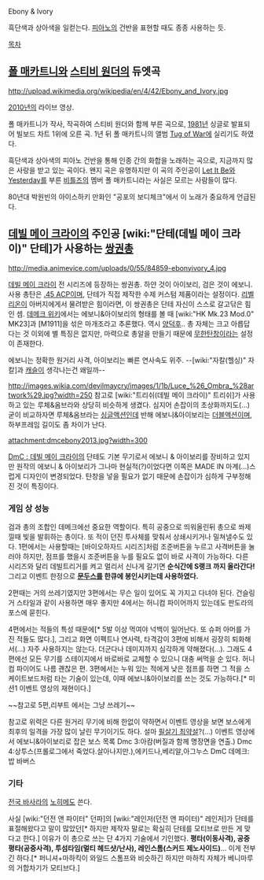 Ebony & Ivory

흑단색과 상아색을 일컫는다. [[피아노]]의 건반을 표현할 때도 종종 사용하는 듯.

[[목차]]

== [[폴 매카트니]]와 [[스티비 원더]]의 듀엣곡 ==
http://upload.wikimedia.org/wikipedia/en/4/42/Ebony_and_Ivory.jpg

{{{#!html
<iframe width="420" height="315" src="http://www.youtube.com/embed/r7L8yE1YHVE" frameborder="0" allowfullscreen></iframe>
}}}

{{{#!html
<iframe width="560" height="315" src="http://www.youtube.com/embed/PSvnIwg0lEA" frameborder="0" allowfullscreen></iframe>
}}}

[[2010년]]의 라이브 영상.

폴 매카트니가 작사, 작곡하여 스티비 원더와 함께 부른 곡으로, [[1981년]] 싱글로 발표되어 빌보드 차트 1위에 오른 곡. 1년 뒤 폴 매카트니의 앨범 [[Tug of War]]에 실리기도 하였다.

흑단색과 상아색의 피아노 건반을 통해 인종 간의 화합을 노래하는 곡으로, 지금까지 많은 사랑을 받고 있는 곡이다. 왠지 곡은 유명하지만 이 곡의 주인공이 [[Let It Be]]와 [[Yesterday]]를 부른 [[비틀즈]]의 멤버 폴 매카트니라는 사실은 모르는 사람들이 많다.

80년대 박원빈의 아이스하키 만화인 "공포의 보디체크"에서 이 노래가 중요하게 언급된다.

== [[데빌 메이 크라이]]의 주인공 [wiki:"단테(데빌 메이 크라이)" 단테]가 사용하는 [[쌍권총]] ==
http://media.animevice.com/uploads/0/55/84859-ebonyivory_4.jpg

[[데빌 메이 크라이]] 전 시리즈에 등장하는 쌍권총. 하얀 것이 아이보리, 검은 것이 에보니. 사용 총탄은 [[.45 ACP]]이며, 단테가 직접 제작한 수제 커스텀 제품이라는 설정이다. [[리벨리온]]이 아버지에게서 물려받은 힘이라면, 이 쌍권총은 단테 자신이 스스로 갈고닦은 힘인 셈. [http://devilmaycry.wikia.com/wiki/Talk:Ebony_%26_Ivory/Archive_1 데메크 위키]에서는 에보니&아이보리의 형태를 볼 때 [wiki:"HK Mk.23 Mod.0" MK23]과 [M1911]을 섞은 마개조라고 추론했다. 역시 [[양덕후]].. 총 자체는 크고 아릅답다는 것 이외에 별 특징은 없지만, 마력으로 총알을 만들기 때문에 [[무한탄창]]이라는 설정이 존재한다.

에보니는 정확한 원거리 사격, 아이보리는 빠른 연사속도 위주.
--[wiki:"자칼(헬싱)" 자칼]과 [[캐슬]]이 생각나는건 왜일까--

http://images.wikia.com/devilmaycry/images/1/1b/Luce_%26_Ombra_%28artwork%29.jpg?width=250
참고로 [wiki:"트리쉬(데빌 메이 크라이)" 트리쉬]가 사용하고 있는 루체&옴브라와 상당히 비슷하게 생겼다. 심지어 손잡이의 초상화까지도(…) 굳이 비교하자면 루체&옴브라는 [[싱글액션]]인데 반해 에보니&아이보리는 [[더블액션]]이며, 하부프레임 길이도 좀 차이가 난다. 

attachment:dmcebony2013.jpg?width=300

[[DmC : 데빌 메이 크라이]]의 단테도 기본 무기로서 에보니 & 아이보리를 장비하고 있지만 원작의 에보니 & 아이보리가 그나마 현실적(?)이었다면 이쪽은 MADE IN 마계(...)스럽게 디자인이 변경되었다. 탄창을 넣을 필요가 없기 때문에 손잡이가 심하게 구부정해진 것이 특징이다.

=== 게임 상 성능 ===
검과 총의 조합인 데메크에선 중요한 역할이다. 특히 공중으로 띄워올린뒤 총으로 쏴제낄때 빛을 발휘하는 총이다. 또 적이 던진 투사체를 맞춰서 상쇄시키거나 밀쳐낼수도 있다. 1편에서는 사용할때는 [바이오하자드 시리즈]처럼 조준버튼을 누르고 사격버튼을 눌러야 하지만, 점프를 했을시 조준버튼을 누를 필요도 없이 바로 사격이 가능하다. 다른 시리즈와 달리 데빌트리거를 켜고 멀리서 신나게 갈기면 '''순식간에 S랭크 까지 올라간다!''' 그리고 이벤트 한정으로 '''[[문두스]]를 한큐에 봉인시키는데 사용하였다.'''

2편때는 거의 쓰레기였지만 3편에서는 무슨 일이 있어도 꼭 가지고 다녀야 된다. 건슬링거 스타일과 같이 사용하면 매우 좋지만 4에서는 허니컴 파이어까지 있는데도 판도라의 포스에 묻힌다. 

4편에서는 적들의 특성 때문에[* 5발 이상 먹여야 넉백이 일어난다. 또 슈퍼 아머를 가진 적들도 많다.], 그리고 화면 이펙트나 연사력, 타격감이 3편에 비해서 굉장히 퇴화해서(…) 자주 사용하지는 않는다. 더군다나 데미지까지 심각하게 약해졌다(…). 그래도 4편에선 모든 무기를 스테이지에서 바로바로 교체할 수 있으니 대충 써먹을 순 있다. 허니컴 파이어도 나름 괜찮은 편. 3편에서는 누워 있는 적에게 낮은 점프를 하면 그 적을 스케이트보드처럼 타는 기술이 있는데, 이때 에보니&아이보리를 쓰는 것도 가능하다.[* 미션1 이벤트 영상의 재현이다.]

~~참고로 5편,리부트 에서는 그냥 쓰레기~~ 

참고로 위력은 다른 원거리 무기에 비해 한없이 약하면서 이벤트 영상을 보면 보스에게 최후의 일격을 가장 많이 날린 무기이기도 하다. 설마 [[필살기 최약설]]?(…)
이벤트 영상에서 에보니&아이보리로 잡은 보스 목록
Dmc 3:아캄(버질과 함께 명장면을 연출.)
Dmc 4:상투스(프롤로그에서 죽었다.살아나지만.),에키드나,베리알,아그누스
DmC 데메크:밥 바버스

=== 기타 ===
[[전국 바사라]]의 [[노히메]]도 쓴다. 

사실 [wiki:"던전 앤 파이터" 던파]의 [wiki:"레인저(던전 앤 파이터)" 레인저]가 단테를 표절해왔다고 말이 많았던[* 하지만 제작자 말로는 확실히 단테를 모티브로 만든 게 맞다고 한다.] 이유가 이 총으로 쓰는 단 4가지 기술에서 기인했다. '''평타(이동사격), 공중평타(공중사격), 투섬타임(멀티 헤드샷/난사), 레인스톰(스커드 제노사이드)'''… 이게 전부긴 하다.[* 퍼니셔+마하킥이 와일드 스톰프와 비슷하긴 하지만 마하킥 자체가 베니마루의 거합차기가 모티브다.]
